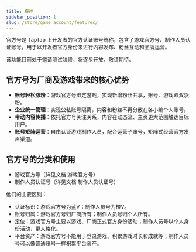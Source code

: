 ```yaml
---
title: 概述
sidebar_position: 1
slug: /store/game_account/features/
---
```


<head>
  <meta name="robots" content="noindex" />
</head>

官方号是 TapTap 上开发者的官方认证账号统称，包含了游戏官方号、制作人员认证账号，用于以开发者官方身份来进行内容发布、粉丝互动和品牌运营。

该功能目前处于邀请测试阶段，将逐步开放，敬请期待。

## 官方号为厂商及游戏带来的核心优势
- **账号轻松涨粉**：游戏官方号绑定游戏，实现新增粉丝共享，账号、游戏双双涨粉。
- **企业统一管理**：实现公私账号隔离，内容和粉丝不再分散在各小编个人账号。
- **带动内容传播**：依托官方号关注关系，内容在动态流、主页更大范围触达目标用户。
- **账号矩阵运营**：自由认证游戏制作人员，配合运营子账号，矩阵式经营官方发声渠道。

## 官方号的分类和使用
- 游戏官方号（详见文档 游戏官方号）
- 制作人员认证号（详见文档 制作人员认证号）

他们的主要区别：
- 认证标识：游戏官方号为蓝V；制作人员号为橙V。
- 账号归属：游戏官方号归厂商所有；制作人员号归个人所有。
- 定位：游戏官方号主要以游戏、厂商正式官方身份活动；制作人员号以个人身份活动，更人格化。
- 平台资产：游戏官方号不能用于登录游戏、积累游戏时长和成就等；制作人员号可以像普通账号一样积累平台资产。
